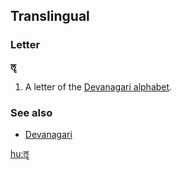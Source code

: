 ==Translingual==

===Letter===
'''ॡ'''

# A letter of the [[Devanagari alphabet]].

===See also===
* [[w:Devanagari|Devanagari]]

[[hu:ॡ]]